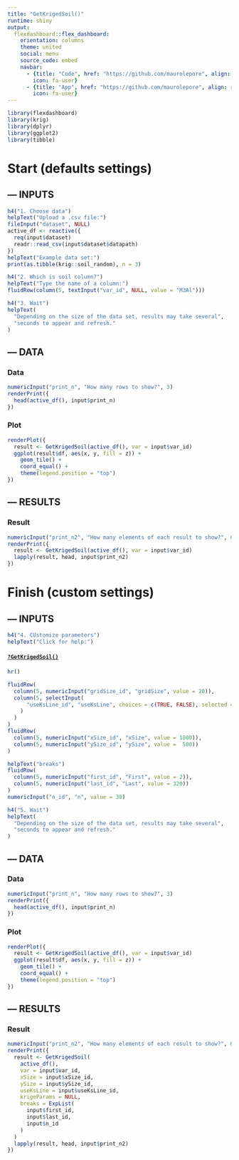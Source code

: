```yaml
---
title: "GetKrigedSoil()"
runtime: shiny
output:
  flexdashboard::flex_dashboard:
    orientation: columns
    theme: united
    social: menu
    source_code: embed
    navbar:
      - {title: "Code", href: "https://github.com/maurolepore", align: right, 
        icon: fa-user}
      - {title: "App", href: "https://github.com/maurolepore", align: right, 
        icon: fa-user}
---
```


```r
library(flexdashboard)
library(krig)
library(dplyr)
library(ggplot2)
library(tibble)
```

Start (defaults settings) {data.width=700}
=======================================================================

--- INPUTS {.sidebar data-width=250}
-----------------------------------------------------------------------

```r
h4("1. Choose data")
helpText("Upload a .csv file:")
fileInput("dataset", NULL)
active_df <- reactive({
  req(input$dataset)
  readr::read_csv(input$dataset$datapath)
})
helpText("Example data set:")
print(as.tibble(krig::soil_random), n = 3)
```

```r
h4("2. Which is soil column?")
helpText("Type the name of a column:")
fluidRow(column(5, textInput("var_id", NULL, value = "M3Al")))
```

```r
h4("3. Wait")
helpText(
  "Depending on the size of the data set, results may take several",
  "seconds to appear and refresh."
)
```

--- DATA {data-width=400}
-----------------------------------------------------------------------

### Data

```r
numericInput("print_n", "How many rows to show?", 3)
renderPrint({
  head(active_df(), input$print_n)
})
```

### Plot

```r
renderPlot({
  result <- GetKrigedSoil(active_df(), var = input$var_id)
  ggplot(result$df, aes(x, y, fill = z)) + 
    geom_tile() +
    coord_equal() +
    theme(legend.position = "top")
})
```

--- RESULTS {data-width=400}
-----------------------------------------------------------------------

### Result {data-height=97}

```r
numericInput("print_n2", "How many elements of each result to show?", 6)
renderPrint({
  result <- GetKrigedSoil(active_df(), var = input$var_id)
  lapply(result, head, input$print_n2)
})
```

Finish (custom settings)
=======================================================================

--- INPUTS {.sidebar data-width=250}
-----------------------------------------------------------------------

```r
h4("4. CUstomize parameters")
helpText("Click for help:")
```

#### [`?GetKrigedSoil()`](https://goo.gl/MAkNBV)

```r
hr()

fluidRow(
  column(5, numericInput("gridSize_id", "gridSize", value = 20)),
  column(5, selectInput(
      "useKsLine_id", "useKsLine", choices = c(TRUE, FALSE), selected = TRUE
    )
  )
)
fluidRow(
  column(5, numericInput("xSize_id", "xSize", value = 1000)),
  column(5, numericInput("ySize_id", "ySize", value =  500))
)

helpText("breaks")
fluidRow(
  column(5, numericInput("first_id", "First", value = 2)),
  column(5, numericInput("last_id", "Last", value = 320))
)
numericInput("n_id", "n", value = 30)
```

```r
h4("5. Wait")
helpText(
  "Depending on the size of the data set, results may take several",
  "seconds to appear and refresh."
)
```

--- DATA {data-width=400}
-----------------------------------------------------------------------

### Data

```r
numericInput("print_n", "How many rows to show?", 3)
renderPrint({
  head(active_df(), input$print_n)
})
```

### Plot

```r
renderPlot({
  result <- GetKrigedSoil(active_df(), var = input$var_id)
  ggplot(result$df, aes(x, y, fill = z)) + 
    geom_tile() +
    coord_equal() +
    theme(legend.position = "top")
})
```

--- RESULTS {data-width=400}
-----------------------------------------------------------------------

### Result {data-height=97}

```r
numericInput("print_n2", "How many elements of each result to show?", 6)
renderPrint({
  result <- GetKrigedSoil(
    active_df(), 
    var = input$var_id,
    xSize = input$xSize_id,
    ySize = input$ySize_id,
    useKsLine = input$useKsLine_id,
    krigeParams = NULL,
    breaks = ExpList(
      input$first_id, 
      input$last_id, 
      input$n_id
    )
  )
  lapply(result, head, input$print_n2)
})
```
